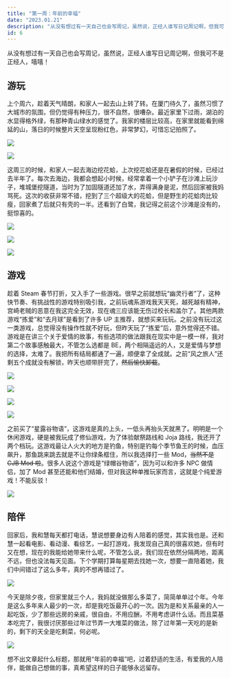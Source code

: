 ```yaml
---
title: "第一周：年前的幸福"
date: "2023.01.21"
description: "从没有想过有一天自己也会写周记，虽然说，正经人谁写日记周记啊，但我可不是正经人，嘻嘻！上个周六，趁着天气晴朗，和家人一起去山上转了转。在厦门待久了，虽然习惯了大城市的氛围，但仍觉得有种压力，很不自然，很嘈杂。最近家里下过雨，湖泊的水显得格外绿......"
id: 6
---
```


从没有想过有一天自己也会写周记，虽然说，正经人谁写日记周记啊，但我可不是正经人，嘻嘻！

## 游玩

上个周六，趁着天气晴朗，和家人一起去山上转了转。在厦门待久了，虽然习惯了大城市的氛围，但仍觉得有种压力，很不自然，很嘈杂。最近家里下过雨，湖泊的水显得格外绿，有那种青山绿水的感觉了。我家的楼层比较高，在家里就能看到绵延的山，落日的时候整片天空呈现粉红色，非常梦幻，可惜忘记拍照了。

![](https://article.biliimg.com/bfs/article/99e9b07da9d896dd1252ae5a05e596ac9dab1de9.jpg)

![](https://article.biliimg.com/bfs/article/5d3b50abe882119eca45047b6074ee5015bc74ac.jpg)

这周三的时候，和家人一起去海边挖花蛤，上次挖花蛤还是在暑假的时候，已经过去半年了。每次去海边，我都会想起小时候，经常拿着一个小铲子在沙滩上玩沙子，堆城堡挖隧道，当时为了加固隧道还加了水，弄得满身是泥，然后回家被我妈骂死。这次的收获非常不错，挖到了三个超级大的花蛤，但是野生的花蛤肉比较瘦，回家煮了后就只有壳的一半。还看到了白鹭，我记得之前这个沙滩是没有的，挺惊喜的。

![](https://article.biliimg.com/bfs/article/e0b27ddd8caf7aab9316ab3e2655e7c956bba655.jpg)

![](https://article.biliimg.com/bfs/article/9fd7444499240ce7b91a50b5fbaaa74e6fb0fa7d.jpg)

![](https://article.biliimg.com/bfs/article/277c6f0b491a4fe3b8866b968218bc67b4646345.jpg)

## 游戏

趁着 Steam 春节打折，又入手了一些游戏。很早之前就想玩“幽灵行者”了，这种快节奏、有挑战性的游戏特别吸引我，之前玩魂系游戏我天天死，越死越有精神，宫崎老贼的恶意在我这完全无效，现在魂三应该能无伤过校长和盖尔了。其他两款游戏“拣爱”和“去月球”是看到了许多 UP 主推荐，就想买来玩玩。之前没有玩过这一类游戏，总觉得没有操作性就不好玩，但昨天玩了“拣爱”后，意外觉得还不错。游戏是在讲三个关于爱情的故事，有些选项的做法跟我在现实中是一模一样，我对第二个故事感触最大，不管怎么选都是 BE，两个相隔遥远的人，又是爱情与梦想的选择，太难了。我把所有结局都通了一遍，顺便拿了全成就。之前“风之旅人”还剩五个成就没有解锁，昨天也顺带肝完了，~~然后愉快卸载~~。

![](https://article.biliimg.com/bfs/article/50e71e0cde7b09839b38627039d1dce557d3ab35.png)

![](https://article.biliimg.com/bfs/article/37545598c9e30f2d428e3528557394f74a7ae9a2.png)

![](https://article.biliimg.com/bfs/article/2397ab4730a48454d59ddc96d9b96d34c77d0f70.png)

![](https://article.biliimg.com/bfs/article/7db747fe19cf28e6d38bc9fd6e6ffc249a6e5fa8.png)

之前买了“星露谷物语”，这游戏是真的上头，一低头再抬头天就黑了。明明是一个休闲游戏，硬是被我玩成了修仙游戏，为了体验献祭路线和 Joja 路线，我还开了两个档玩。这游戏最让人火大的地方是钓鱼，特别是钓每个季节鱼王的时候，血压飙升，那鱼跳来跳去就是不让你绿条框住，所以我选择打一些 Mod，~~当然不是 CJB Mod 啦~~。很多人说这个游戏是“绿帽谷物语”，因为可以和许多 NPC 做情侣，加了 Mod 甚至还能和他们结婚，但对我这种单推玩家而言，这就是个纯爱游戏！不能反驳！

![](https://article.biliimg.com/bfs/article/4d9f050d66f8a9dac7196f3b0bba1faf47ac2470.png)

## 陪伴

回家后，我和慧每天都打电话，慧说想要身边有人陪着的感觉，其实我也是。还和慧一起看电影、看动漫、看综艺，一起打游戏，我发现自己真的很喜欢她，但有时又在想，现在的我能给她带来什么呢，不管怎么说，我们现在依然分隔两地，距离不远，但也没法每天见面。下个学期打算每星期去找她一次，想要一直陪着她，我们中间错过了这么多年，真的不想再错过了。

![](https://article.biliimg.com/bfs/article/c91ceafe322e48e0f5ad9817947995b981aaed02.png)

今天是除夕夜，但家里就三个人，我妈就没做那么多菜了，简简单单过个年。今年是这么多年来人最少的一次，却是我吃饭最开心的一次。因为是和关系最亲的人一起吃饭，少了那些远房的亲戚，很自由，不用应酬，不用考虑讲什么话。而且菜基本吃完了，我很讨厌那些过年过节弄一大堆菜的做法，除了过年第一天吃的是新的，剩下的天全是吃剩菜，何必呢。

![](https://article.biliimg.com/bfs/article/b74589adee4e7b259ed2b9ec1d3a7f02c72beb77.jpg)

想不出文章起什么标题，那就用“年前的幸福”吧，过着舒适的生活，有爱我的人陪伴，能做自己想做的事，真希望这样的日子能够永远留存。
